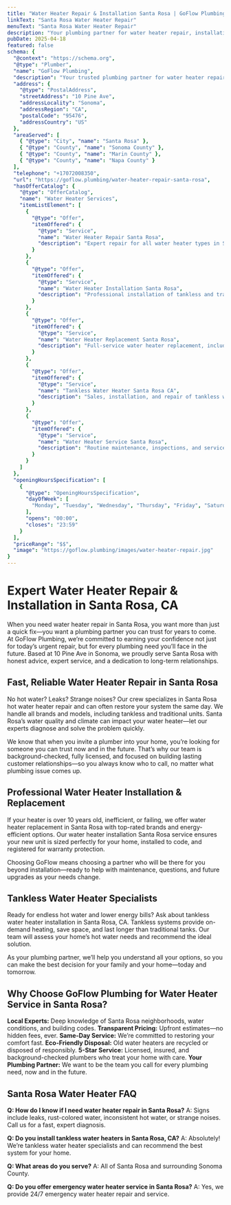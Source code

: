 ```yaml
---
title: "Water Heater Repair & Installation Santa Rosa | GoFlow Plumbing"
linkText: "Santa Rosa Water Heater Repair"
menuText: "Santa Rosa Water Heater Repair"
description: "Your plumbing partner for water heater repair, installation, and replacement in Santa Rosa, CA. We offer tankless and traditional options."
pubDate: 2025-04-18
featured: false
schema: {
  "@context": "https://schema.org",
  "@type": "Plumber",
  "name": "GoFlow Plumbing",
  "description": "Your trusted plumbing partner for water heater repair, installation, replacement, and service in Santa Rosa, CA—including tankless and traditional systems. Fast, reliable, and local.",
  "address": {
    "@type": "PostalAddress",
    "streetAddress": "10 Pine Ave",
    "addressLocality": "Sonoma",
    "addressRegion": "CA",
    "postalCode": "95476",
    "addressCountry": "US"
  },
  "areaServed": [
    { "@type": "City", "name": "Santa Rosa" },
    { "@type": "County", "name": "Sonoma County" },
    { "@type": "County", "name": "Marin County" },
    { "@type": "County", "name": "Napa County" }
  ],
  "telephone": "+17072008350",
  "url": "https://goflow.plumbing/water-heater-repair-santa-rosa",
  "hasOfferCatalog": {
    "@type": "OfferCatalog",
    "name": "Water Heater Services",
    "itemListElement": [
      {
        "@type": "Offer",
        "itemOffered": {
          "@type": "Service",
          "name": "Water Heater Repair Santa Rosa",
          "description": "Expert repair for all water heater types in Santa Rosa, CA, including emergency and same-day service."
        }
      },
      {
        "@type": "Offer",
        "itemOffered": {
          "@type": "Service",
          "name": "Water Heater Installation Santa Rosa",
          "description": "Professional installation of tankless and traditional water heaters in Santa Rosa, CA."
        }
      },
      {
        "@type": "Offer",
        "itemOffered": {
          "@type": "Service",
          "name": "Water Heater Replacement Santa Rosa",
          "description": "Full-service water heater replacement, including removal, installation, and disposal, for Santa Rosa homes."
        }
      },
      {
        "@type": "Offer",
        "itemOffered": {
          "@type": "Service",
          "name": "Tankless Water Heater Santa Rosa CA",
          "description": "Sales, installation, and repair of tankless water heaters in Santa Rosa, CA."
        }
      },
      {
        "@type": "Offer",
        "itemOffered": {
          "@type": "Service",
          "name": "Water Heater Service Santa Rosa",
          "description": "Routine maintenance, inspections, and service for water heaters in Santa Rosa, CA."
        }
      }
    ]
  },
  "openingHoursSpecification": [
    {
      "@type": "OpeningHoursSpecification",
      "dayOfWeek": [
        "Monday", "Tuesday", "Wednesday", "Thursday", "Friday", "Saturday", "Sunday"
      ],
      "opens": "00:00",
      "closes": "23:59"
    }
  ],
  "priceRange": "$$",
  "image": "https://goflow.plumbing/images/water-heater-repair.jpg"
}
---
```


# Expert Water Heater Repair & Installation in Santa Rosa, CA

When you need water heater repair in Santa Rosa, you want more than just a quick fix—you want a plumbing partner you can trust for years to come. At GoFlow Plumbing, we’re committed to earning your confidence not just for today’s urgent repair, but for every plumbing need you’ll face in the future. Based at 10 Pine Ave in Sonoma, we proudly serve Santa Rosa with honest advice, expert service, and a dedication to long-term relationships.

## Fast, Reliable Water Heater Repair in Santa Rosa

No hot water? Leaks? Strange noises? Our crew specializes in Santa Rosa hot water heater repair and can often restore your system the same day. We handle all brands and models, including tankless and traditional units. Santa Rosa’s water quality and climate can impact your water heater—let our experts diagnose and solve the problem quickly.

We know that when you invite a plumber into your home, you’re looking for someone you can trust now and in the future. That’s why our team is background-checked, fully licensed, and focused on building lasting customer relationships—so you always know who to call, no matter what plumbing issue comes up.

## Professional Water Heater Installation & Replacement

If your heater is over 10 years old, inefficient, or failing, we offer water heater replacement in Santa Rosa with top-rated brands and energy-efficient options. Our water heater installation Santa Rosa service ensures your new unit is sized perfectly for your home, installed to code, and registered for warranty protection.

Choosing GoFlow means choosing a partner who will be there for you beyond installation—ready to help with maintenance, questions, and future upgrades as your needs change.

## Tankless Water Heater Specialists

Ready for endless hot water and lower energy bills? Ask about tankless water heater installation in Santa Rosa, CA. Tankless systems provide on-demand heating, save space, and last longer than traditional tanks. Our team will assess your home’s hot water needs and recommend the ideal solution.

As your plumbing partner, we’ll help you understand all your options, so you can make the best decision for your family and your home—today and tomorrow.

## Why Choose GoFlow Plumbing for Water Heater Service in Santa Rosa?

**Local Experts:** Deep knowledge of Santa Rosa neighborhoods, water conditions, and building codes.
**Transparent Pricing:** Upfront estimates—no hidden fees, ever.
**Same-Day Service:** We’re committed to restoring your comfort fast.
**Eco-Friendly Disposal:** Old water heaters are recycled or disposed of responsibly.
**5-Star Service:** Licensed, insured, and background-checked plumbers who treat your home with care.
**Your Plumbing Partner:** We want to be the team you call for every plumbing need, now and in the future.

## Santa Rosa Water Heater FAQ

**Q: How do I know if I need water heater repair in Santa Rosa?**
A: Signs include leaks, rust-colored water, inconsistent hot water, or strange noises. Call us for a fast, expert diagnosis.

**Q: Do you install tankless water heaters in Santa Rosa, CA?**
A: Absolutely! We’re tankless water heater specialists and can recommend the best system for your home.

**Q: What areas do you serve?**
A: All of Santa Rosa and surrounding Sonoma County.

**Q: Do you offer emergency water heater service in Santa Rosa?**
A: Yes, we provide 24/7 emergency water heater repair and service.
